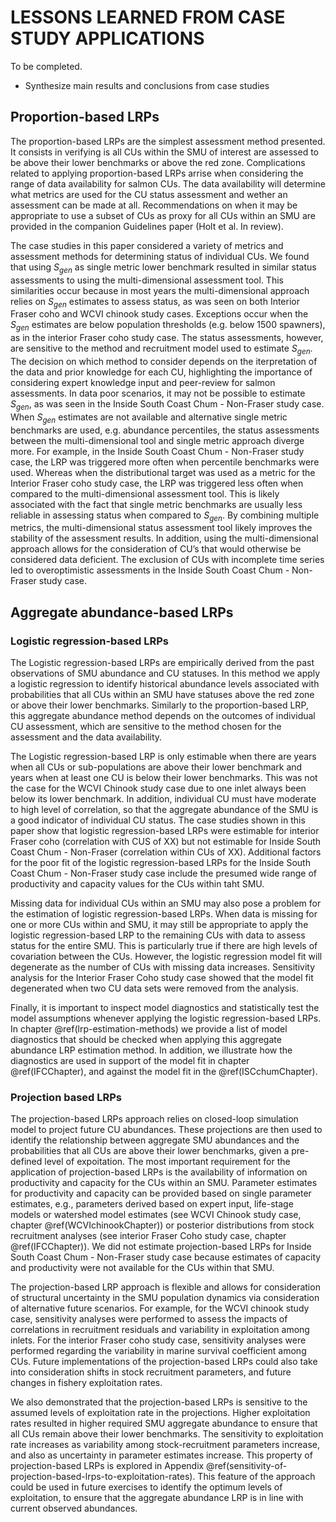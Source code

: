 # LESSONS LEARNED FROM CASE STUDY APPLICATIONS

To be completed.

* Synthesize main results and conclusions from case studies

## Proportion-based LRPs

The proportion-based LRPs are the simplest assessment method presented. It consists in verifying is all CUs within the SMU of interest are assessed to be above their lower benchmarks or above the red zone. Complications related to applying proportion-based LRPs arrise when considering the range of data availability for salmon CUs. The data availability will determine what metrics are used for the CU status assessment and wether an assessment can be made at all. Recommendations on when it may be appropriate to use a subset of CUs as proxy for all CUs within an SMU are provided in the companion Guidelines paper (Holt et al. In review).   

The case studies in this paper considered a variety of metrics and assessment methods for determining status of individual CUs. We found that using $S_{gen}$ as single metric lower benchmark resulted in similar status assessments to using the  multi-dimensional assessment tool. This similarities occur because in most years the multi-dimensional approach relies on $S_{gen}$ estimates to assess status, as was seen on both Interior Fraser coho and WCVI chinook study cases. Exceptions occur when the $S_{gen}$ estimates are below population thresholds (e.g. below 1500 spawners), as in the interior Fraser coho study case. The status assessments, however, are sensitive to the method and recruitment model used to estimate $S_{gen}$. The decision on which method to consider depends on the iterpretation of the data and prior knowledge for each CU, highlighting the importance of considering expert knowledge input and peer-review for salmon assessments. 
In data poor scenarios, it may not be possible to estimate $S_{gen}$, as was seen in the Inside South Coast Chum - Non-Fraser study case. When $S_{gen}$ estimates are not available and alternative single metric benchmarks are used, e.g. abundance percentiles, the status assessments between the multi-dimensional tool and single metric approach diverge more.
For example, in the Inside South Coast Chum - Non-Fraser study case, the LRP was triggered more often when percentile benchmarks were used. Whereas when the distributional target was used as a metric for the Interior Fraser coho study case, the LRP was triggered less often when compared to the multi-dimensional assessment tool. This is likely associated with the fact that single metric benchmarks are usually less reliable in assessing status when compared to $S_{gen}$. By combining multiple metrics, the multi-dimensional status assessment tool likely improves the stability of the assessment results. In addition, using the multi-dimensional approach allows for the consideration of CU's that would otherwise be considered data deficient. The exclusion of CUs with incomplete time series led to overoptimistic assessments in the Inside South Coast Chum - Non-Fraser study case. 




## Aggregate abundance-based LRPs

### Logistic regression-based LRPs

The Logistic regression-based LRPs are empirically derived from the past observations of SMU abundance and CU statuses. In this method we apply a logistic regression to identify historical abundance levels associated with probabilities that all CUs within an SMU have statuses above the red zone or above their lower benchmarks. Similarly to the proportion-based LRP, this aggregate abundance method depends on the outcomes of individual CU assessment, which are sensitive to the method chosen for the assessment and the data availability. 

The Logistic regression-based LRP is only estimable when there are years when all CUs or sub-populations are above their lower benchmark and years when at least one CU is below their lower benchmarks. This was not the case for the WCVI Chinook study case due to one inlet always been below its lower benchmark. In addition, individual CU must have moderate to high level of correlation, so that the aggregate abundance of the SMU is a good indicator of individual CU status. The case studies shown in this paper show that logistic regression-based LRPs were estimable for interior Fraser coho (correlation with CUS of XX) <!--I remember seeing the values of correlation between CU escapements(?), but I cannot find it in the current text. Where could I find those numbers? --> but not estimable for Inside South Coast Chum - Non-Fraser (correlation within CUs of XX). Additional factors for the poor fit of the logistic regression-based LRPs for the Inside South Coast Chum - Non-Fraser study case include the presumed wide range of productivity and capacity values for the CUs within taht SMU. 

Missing data for individual CUs within an SMU may also pose a problem for the estimation of logistic regression-based LRPs. When data is missing for one or more CUs within and SMU, it may still be appropriate to apply the logistic regression-based LRP to the remaining CUs with data to assess status for the entire SMU. This is particularly true if there are high levels of covariation between the CUs. However, the logistic regression model fit will degenerate as the number of CUs with missing data increases. Sensitivity analysis for the Interior Fraser Coho study case showed that the model fit degenerated when two CU data sets were removed from the analysis. 

Finally, it is important to inspect model diagnostics and statistically test the model assumptions whenever applying the logistic regression-based LRPs. In chapter \@ref(lrp-estimation-methods) we provide a list of model diagnostics that should be checked when applying this aggregate abundance LRP estimation method. In addition, we illustrate how the diagnostics are used in support of the model fit in chapter \@ref(IFCChapter), and against the model fit in the \@ref(ISCchumChapter).    

### Projection based LRPs

<!--
Question: Why did we not apply the projection-based LRP to the Chum study case? Was is because we had no means of estimating the SR parameters for the Chum CUs? If that is the case, would it be correct to say that the projection-based LRP is not appropriate for data poor scenarios? 
-->

The projection-based LRPs approach relies on closed-loop simulation model to project future CU abundances. These projections are then used to identify the relationship between aggregate SMU abundances and the probabilities that all CUs are above their lower benchmarks, given a pre-defined level of expoitation. The most important requirement for the application of projection-based LRPs is the availability of information on productivity and capacity for the CUs within an SMU. Parameter estimates for productivity and capacity can be provided based on single parameter estimates, e.g., parameters derived based on expert input, life-stage models or watershed model estimates (see WCVI Chinook study case, chapter \@ref(WCVIchinookChapter)) or posterior distributions from stock recruitment analyses (see interior Fraser Coho study case, chapter \@ref(IFCChapter)). We did not estimate projection-based LRPs for Inside South Coast Chum - Non-Fraser study case because estimates of capacity and productivity were not available for the CUs within that SMU. 

The projection-based LRP approach is flexible and allows for consideration of structural uncertainty in the SMU population dynamics via consideration of alternative future scenarios. For example, for the WCVI chinook study case, sensitivity analyses were performed to assess the impacts of correlations in recruitment residuals and  variability in exploitation among inlets. For the interior Fraser coho study case, sensitivity analyses were performed regarding the variability in marine survival coefficient among CUs. Future implementations of the projection-based LRPs could also take into consideration shifts in stock recruitment parameters, and future changes in fishery exploitation rates. 

We also demonstrated that the projection-based LRPs is sensitive to the assumed levels of exploitation rate in the projections. Higher exploitation rates resulted in higher required SMU aggregate abundance to ensure that all CUs remain above their lower benchmarks. The sensitivity to exploitation rate increases as variability among stock-recruitment parameters increase, and also as uncertainty in parameter estimates increase. This property of projection-based LRPs is explored in Appendix \@ref(sensitivity-of-projection-based-lrps-to-exploitation-rates). This feature of the approach could be used in future exercises to identify the optimum levels of exploitation, to ensure that the aggregate abundance LRP is in line with current observed abundances. 
 



<!--
	Summary points by chapter below


Key points for ISC chum: 

For data poor stocks, data quality issues may limit the choice of CU-specific benchmarks used as basis for the calculation of the SMU LRP. For example, for the ISC chum study case, $Sgen$ could not be reliably estimated for all CUs, and its use lead to poor fits of the logistic aggregate abundance LRP (although fits were poor regardless of the benchmark used). For that study case, the analyses relied on the percentile-based benchmarks. 

The choice of benchmark to determine CU specific status will affect the classification and therefore will also affect the LRP. 

Percentile benchmarks were more conservative that multidimensional status, i.e. LRP was triggered more often when percentile benchmarks were used.  -- But I am not clear if this is a trend to be expected for other SMUs of if it's specific to ISC chum. 

Adding more CUs lead to LRP being triggered more often. -> this indicates that exclusion of CUs with incomplete time series may lead to more overly optimistic assessments. 

Aggregate abundance LRPs were not appropriate. Factors include: 
-different orders of magnitude in variation among CU
-lack of auto correlation in escapements
-wide range in productivity values between CUs 


WCVI Chinook main points: 

Carrie already wrote a great set of summary bullets by the end of that chapter. Maybe reinforce them here. 

Recommendation to exclude CUs and/or inlets with PNI <0.5 (maybe better considered in the guidelines, under the section on when maight be appropriate to consider less than 100% of CUs above LRP)

Proportion of CU above benchmarks indicate that SMU is below LRP because one specific CU is consistently below its lower benchmark. Aggregate abundance logistic regression-based LRPs are not estimable as there are no years in which the SMU is above LRP. 



Some ideas include:

- If data limitations arise in application of LRP to a stock, increased monitoring, data quality could be part of recovery plan/ trigger


IFC main points:

proportion based LRP: Three methods for calculating lower bench marks were used, results vary among methods. The LRP was more likely to be triggered when relying on the distributional status was used to assess the stock. When the multi dimensional status assessment was used, the choice of ricker model used to estimate Sgen affected the frequency of assessing at least one CU as red status. The LRP  was triggered more often when using the Ricker_priorCap model than when using the Ricker model. 

Aggregate abundance

Retrospective analyses indicated that aggregate status estimates become unstable if two or more 
CUs are missing data.  
-->
